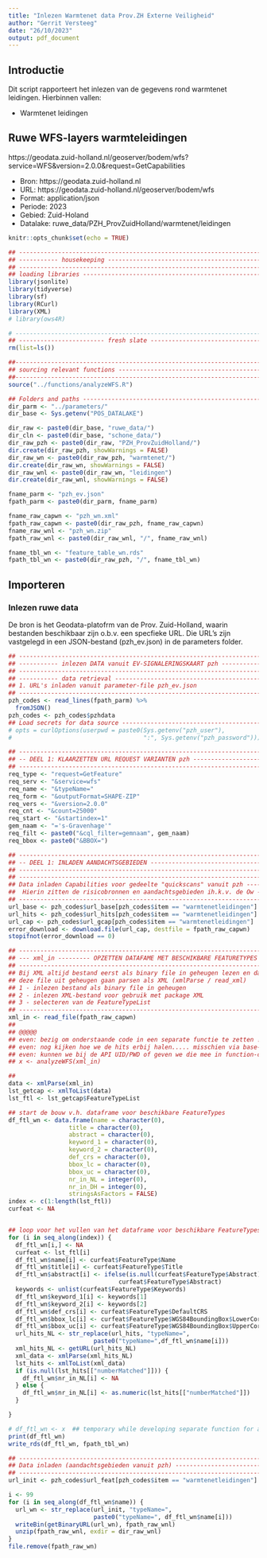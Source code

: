 ```yaml
---
title: "Inlezen Warmtenet data Prov.ZH Externe Veiligheid"
author: "Gerrit Versteeg"
date: "26/10/2023"
output: pdf_document
---
```


## Introductie
Dit script rapporteert het inlezen van de gegevens rond warmtenet leidingen.
Hierbinnen vallen:

* Warmtenet leidingen  


## Ruwe WFS-layers warmteleidingen

https://geodata.zuid-holland.nl/geoserver/bodem/wfs?service=WFS&version=2.0.0&request=GetCapabilities

* Bron: https://geodata.zuid-holland.nl  
* URL: https://geodata.zuid-holland.nl/geoserver/bodem/wfs  
* Format: application/json  
* Periode: 2023  
* Gebied: Zuid-Holand  
* Datalake: ruwe_data/PZH_ProvZuidHolland/warmtenet/leidingen  


```r
knitr::opts_chunk$set(echo = TRUE)

## -------------------------------------------------------------------------- #
## ----------- housekeeping ------------------------------------------------- #
## -------------------------------------------------------------------------- #
## loading libraries -------------------------------------------------------- #
library(jsonlite)
library(tidyverse)
library(sf)
library(RCurl)
library(XML)
# library(ows4R)

# -----------------------------------------------------------------------------
## ------------------------ fresh slate ---------------------------------------
rm(list=ls())

##--------------------------------------------------------------------------- #
## sourcing relevant functions ---------------------------------------------- #
##--------------------------------------------------------------------------- #
source("../functions/analyzeWFS.R")

## Folders and paths -------------------------------------------------------- #
dir_parm <- "../parameters/"
dir_base <- Sys.getenv("POS_DATALAKE")

dir_raw <- paste0(dir_base, "ruwe_data/")
dir_cln <- paste0(dir_base, "schone_data/")
dir_raw_pzh <- paste0(dir_raw, "PZH_ProvZuidHolland/")
dir.create(dir_raw_pzh, showWarnings = FALSE)
dir_raw_wn <- paste0(dir_raw_pzh, "warmtenet/")
dir.create(dir_raw_wn, showWarnings = FALSE)
dir_raw_wnl <- paste0(dir_raw_wn, "leidingen")
dir.create(dir_raw_wnl, showWarnings = FALSE)

fname_parm <- "pzh_ev.json"
fpath_parm <- paste0(dir_parm, fname_parm)

fname_raw_capwn <- "pzh_wn.xml"
fpath_raw_capwn <- paste0(dir_raw_pzh, fname_raw_capwn)
fname_raw_wnl <- "pzh_wn.zip"
fpath_raw_wnl <- paste0(dir_raw_wnl, "/", fname_raw_wnl)

fname_tbl_wn <- "feature_table_wn.rds"
fpath_tbl_wn <- paste0(dir_raw_pzh, "/", fname_tbl_wn)

```


## Importeren

### Inlezen ruwe data

De bron is het Geodata-platofrm van de Prov. Zuid-Holland, waarin bestanden beschikbaar zijn o.b.v. een specfieke URL. Die URL's zijn vastgelegd in een JSON-bestand (pzh_ev.json) in de parameters folder.


```r
## -------------------------------------------------------------------------- #
## ----------- inlezen DATA vanuit EV-SIGNALERINGSKAART pzh ----------------- #
## -------------------------------------------------------------------------- #
## ----------- data retrieval ----------------------------------------------- #
## 1. URL's inladen vanuit parameter-file pzh_ev.json                         #
## -------------------------------------------------------------------------- #
pzh_codes <- read_lines(fpath_parm) %>% 
  fromJSON()
pzh_codes <- pzh_codes$pzhdata
## Load secrets for data source --------------------------------------------- #
# opts = curlOptions(userpwd = paste0(Sys.getenv("pzh_user"),
#                                     ":", Sys.getenv("pzh_password")))

## -------------------------------------------------------------------------- #
## -- DEEL 1: KLAARZETTEN URL REQUEST VARIANTEN pzh ------------------------- #
## -------------------------------------------------------------------------- #
req_type <- "request=GetFeature"
req_serv <- "&service=wfs"
req_name <- "&typeName="
req_form <- "&outputFormat=SHAPE-ZIP"
req_vers <- "&version=2.0.0"
req_cnt <- "&count=25000"
req_start <- "&startindex=1"
gem_naam <- "='s-Gravenhage'"
req_filt <- paste0("&cql_filter=gemnaam", gem_naam)
req_bbox <- paste0("&BBOX=")

## -------------------------------------------------------------------------- #
## -- DEEL 1: INLADEN AANDACHTSGEBIEDEN ------------------------------------- #
## -------------------------------------------------------------------------- #
## -------------------------------------------------------------------------- #
## Data inladen Capabilities voor gedeelte "quickscans" vanuit pzh ---------- #
##  Hierin zitten de risicobronnen en aandachtsgebieden ih.k.v. de Ow ------- #
## -------------------------------------------------------------------------- #
url_base <- pzh_codes$url_base[pzh_codes$item == "warmtenetleidingen"]
url_hits <- pzh_codes$url_hits[pzh_codes$item == "warmtenetleidingen"]
url_cap <- pzh_codes$url_gcap[pzh_codes$item == "warmtenetleidingen"]
error_download <- download.file(url_cap, destfile = fpath_raw_capwn)
stopifnot(error_download == 0) 

## -------------------------------------------------------------------------- # 
## --- xml_in --------- OPZETTEN DATAFAME MET BESCHIKBARE FEATURETYPES ------ #
## -------------------------------------------------------------------------- # 
## Bij XML altijd bestand eerst als binary file in geheugen lezen en dan 
## deze file uit geheugen gaan parsen als XML (xmlParse / read_xml)
## 1 - inlezen bestand als binary file in geheugen
## 2 - inlezen XML-bestand voor gebruik met package XML
## 3 - selecteren van de FeatureTypeList
## -------------------------------------------------------------------------- # 
xml_in <- read_file(fpath_raw_capwn)
##
## @@@@@
## even: bezig om onderstaande code in een separate functie te zetten !
## even: nog kijken hoe we de hits erbij halen..... misschien via base-url in de xml?
## even: kunnen we bij de API UID/PWD of geven we die mee in function-call?
## x <- analyzeWFS(xml_in)

##
data <- xmlParse(xml_in)
lst_getcap <- xmlToList(data)
lst_ftl <- lst_getcap$FeatureTypeList

## start de bouw v.h. dataframe voor beschikbare FeatureTypes
df_ftl_wn <- data.frame(name = character(0),
                 title = character(0),
                 abstract = character(0),
                 keyword_1 = character(0),
                 keyword_2 = character(0),
                 def_crs = character(0),
                 bbox_lc = character(0),
                 bbox_uc = character(0),
                 nr_in_NL = integer(0),
                 nr_in_DH = integer(0),
                 stringsAsFactors = FALSE)
index <- c(1:length(lst_ftl))
curfeat <- NA


## loop voor het vullen van het dataframe voor beschikbare FeatureTypes
for (i in seq_along(index)) {
  df_ftl_wn[i,] <- NA
  curfeat <- lst_ftl[i]
  df_ftl_wn$name[i] <- curfeat$FeatureType$Name
  df_ftl_wn$title[i] <- curfeat$FeatureType$Title
  df_ftl_wn$abstract[i] <- ifelse(is.null(curfeat$FeatureType$Abstract),"",
                               curfeat$FeatureType$Abstract)
  keywords <- unlist(curfeat$FeatureType$Keywords)
  df_ftl_wn$keyword_1[i] <- keywords[1]
  df_ftl_wn$keyword_2[i] <- keywords[2]
  df_ftl_wn$def_crs[i] <- curfeat$FeatureType$DefaultCRS
  df_ftl_wn$bbox_lc[i] <- curfeat$FeatureType$WGS84BoundingBox$LowerCorner
  df_ftl_wn$bbox_uc[i] <- curfeat$FeatureType$WGS84BoundingBox$UpperCorner
  url_hits_NL <- str_replace(url_hits, "typeName=",
                        paste0("typeName=",df_ftl_wn$name[i]))
  xml_hits_NL <- getURL(url_hits_NL)
  xml_data <- xmlParse(xml_hits_NL)
  lst_hits <- xmlToList(xml_data)
  if (is.null(lst_hits[["numberMatched"]])) {
    df_ftl_wn$nr_in_NL[i] <- NA
  } else {
    df_ftl_wn$nr_in_NL[i] <- as.numeric(lst_hits[["numberMatched"]])
  }

}

# df_ftl_wn <- x  ## temporary while developing separate function for above code
print(df_ftl_wn)
write_rds(df_ftl_wn, fpath_tbl_wn)

## -------------------------------------------------------------------------- #
## Data inladen (aandachtsgebieden vanuit pzh) ------------------------------ #
## -------------------------------------------------------------------------- #
url_init <- pzh_codes$url_feat[pzh_codes$item == "warmtenetleidingen"]

i <- 99
for (i in seq_along(df_ftl_wn$name)) {
  url_wn <- str_replace(url_init, "typeName=",
                        paste0("typeName=", df_ftl_wn$name[i]))
  writeBin(getBinaryURL(url_wn), fpath_raw_wnl)
  unzip(fpath_raw_wnl, exdir = dir_raw_wnl)
}
file.remove(fpath_raw_wn)


```

